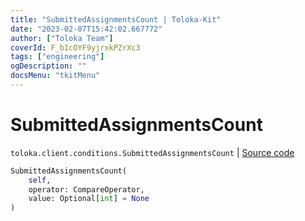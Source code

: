 ```yaml
---
title: "SubmittedAssignmentsCount | Toloka-Kit"
date: "2023-02-07T15:42:02.667772"
author: ["Toloka Team"]
coverId: F_bIcOYF9yjrxkPZrXc3
tags: ["engineering"]
ogDescription: ""
docsMenu: "tkitMenu"
---
```


# SubmittedAssignmentsCount
`toloka.client.conditions.SubmittedAssignmentsCount` | [Source code](https://github.com/Toloka/toloka-kit/blob/v1.1.3/src/client/conditions.py#L329)

```python
SubmittedAssignmentsCount(
    self,
    operator: CompareOperator,
    value: Optional[int] = None
)
```